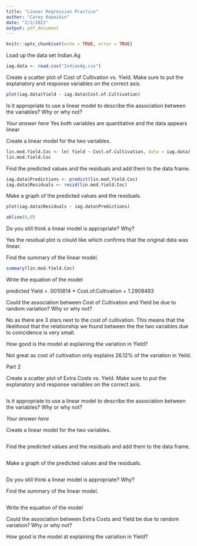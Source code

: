 ```yaml
---
title: "Linear Regression Practice"
author: "Carey Kopeikin"
date: "2/2/2021"
output: pdf_document
---
```


```r
knitr::opts_chunk$set(echo = TRUE, error = TRUE)
```


Load up the data set Indian.Ag

```r
iag.data <- read.csv("IndianAg.csv")
```

Create a scatter plot of Cost of Cultivation vs. Yield. Make sure to put the explanatory and response variables on the correct axis.

```r
plot(iag.data$Yield ~ iag.data$Cost.of.Cultivation)

```

Is it appropriate to use a linear model to describe the association between the variables? Why or why not?

*Your answer here*
Yes both variables are quantitative and the data appears linear


Create a linear model for the two variables.

```r
lin.mod.Yield.Coc <- lm( Yield ~ Cost.of.Cultivation, data = iag.data)
lin.mod.Yield.Coc
```


Find the predicted values and the residuals and add them to the data frame. 

```r
iag.data$Predictions <- predict(lin.mod.Yield.Coc)
iag.data$Residuals <- resid(lin.mod.Yield.Coc)
```


Make a graph of the predicted values and the residuals.

```r
plot(iag.data$Residuals ~ iag.data$Predictions)

abline(0,0)

```


Do you still think a linear model is appropriate? Why?

Yes the residual plot is clould like which confirms that the original data was linear.

Find the summary of the linear model.

```r
summary(lin.mod.Yield.Coc)
```

Write the equation of the model

predicted Yield = .0010814 * Cost.of.Cultivation + 1.2908493

Could the association between Cost of Cultivation and Yield be due to random variation? Why or why not?

No as there are 3 stars next to the cost of cultivation. This means that the likelihood that the relationship we found between the the two variables due to coincidence is very small. 


How good is the model at explaining the variation in Yield?

Not great as cost of cultivation only explains 26.12% of the variation in Yeild.

Part 2

Create a scatter plot of Extra Costs vs. Yield. Make sure to put the explanatory and response variables on the correct axis.

```r


```

Is it appropriate to use a linear model to describe the association between the variables? Why or why not?

*Your answer here*



Create a linear model for the two variables.

```r
```


Find the predicted values and the residuals and add them to the data frame. 

```r

```


Make a graph of the predicted values and the residuals.

```r


```


Do you still think a linear model is appropriate? Why?



Find the summary of the linear model.

```r

```

Write the equation of the model



Could the association between Extra Costs and Yield be due to random variation? Why or why not?





How good is the model at explaining the variation in Yield?


